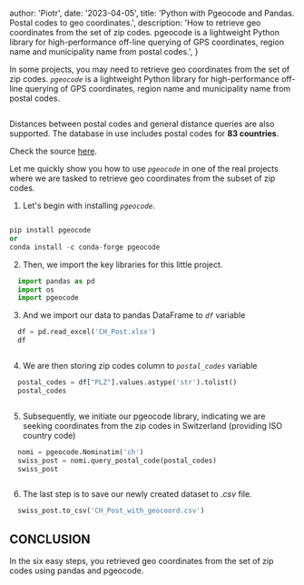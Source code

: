 
  author: 'Piotr',
  date: '2023-04-05',
  title: 'Python with Pgeocode and Pandas. Postal codes to geo coordinates.',
  description:
    'How to retrieve geo coordinates from the set of zip codes. pgeocode is a lightweight Python library for high-performance off-line querying of GPS coordinates, region name and municipality name from postal codes.',
}



In some projects, you may need to retrieve geo coordinates from the set of zip codes. _`pgeocode`_ is a lightweight Python library for high-performance off-line querying of GPS coordinates, region name and municipality name from postal codes.

<Image src="/blog/py_postal_heading.jpg" width={800} height={400} alt="" />

Distances between postal codes and general distance queries are also supported. The database in use includes postal codes for **83 countries**.

Check the source [here](https://pypi.org/project/pgeocode/).

Let me quickly show you how to use _`pgeocode`_ in one of the real projects where we are tasked to retrieve geo coordinates from the subset of zip codes.

1. Let's begin with installing _`pgeocode`_.

```python

pip install pgeocode
or
conda install -c conda-forge pgeocode
```

2. Then, we import the key libraries for this little project.

```python
  import pandas as pd
  import os
  import pgeocode
```

3. And we import our data to pandas DataFrame to _`df`_ variable

```python
  df = pd.read_excel('CH_Post.xlsx')
  df
```

<Image src="/blog/py_postal_2.webp" width={800} height={400} alt="" />

4. We are then storing zip codes column to _`postal_codes`_ variable

```python
  postal_codes = df["PLZ"].values.astype('str').tolist()
  postal_codes
```

<Image src="/blog/py_postal_3.webp" width={800} height={400} alt="" />


5. Subsequently, we initiate our pgeocode library, indicating we are seeking coordinates from the zip codes in Switzerland (providing ISO country code)

```python
  nomi = pgeocode.Nominatim('ch')
  swiss_post = nomi.query_postal_code(postal_codes)
  swiss_post
```

<Image src="/blog/py_postal_6.webp" width={800} height={400} alt="" />

6. The last step is to save our newly created dataset to *.csv* file.

```python
  swiss_post.to_csv('CH_Post_with_geocoord.csv')
```

## CONCLUSION 

In the six easy steps, you retrieved geo coordinates from the set of zip codes using pandas and pgeocode.